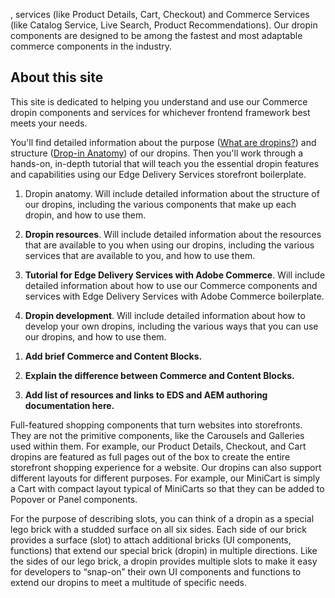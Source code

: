 , services (like Product Details, Cart, Checkout) and Commerce Services (like Catalog Service, Live Search, Product Recommendations). Our dropin components are designed to be among the fastest and most adaptable commerce components in the industry.

## About this site

This site is dedicated to helping you understand and use our Commerce dropin components and services for whichever frontend framework best meets your needs.

You'll find detailed information about the purpose ([What are dropins?](/dropin-components/what-are-dropins/)) and structure ([Drop-in Anatomy](/dropin-components/dropin-anatomy/)) of our dropins. Then you'll work through a hands-on, in-depth tutorial that will teach you the essential dropin features and capabilities using our Edge Delivery Services storefront boilerplate.

<Callouts>

1. Dropin anatomy. Will include detailed information about the structure of our dropins, including the various components that make up each dropin, and how to use them.

1. **Dropin resources**. Will include detailed information about the resources that are available to you when using our dropins, including the various services that are available to you, and how to use them.

1. **Tutorial for Edge Delivery Services with Adobe Commerce**. Will include detailed information about how to use our Commerce components and services with Edge Delivery Services with Adobe Commerce boilerplate.

1. **Dropin development**. Will include detailed information about how to develop your own dropins, including the various ways that you can use our dropins, and how to use them.

</Callouts>

<Steps>

1. **Add brief Commerce and Content Blocks.**

1. **Explain the difference between Commerce and Content Blocks.**

1. **Add list of resources and links to EDS and AEM authoring documentation here.**

</Steps>

Full-featured shopping components that turn websites into storefronts. They are not the primitive components, like the Carousels and Galleries used within them. For example, our Product Details, Checkout, and Cart dropins are featured as full pages out of the box to create the entire storefront shopping experience for a website. Our dropins can also support different layouts for different purposes. For example, our MiniCart is simply a Cart with compact layout typical of MiniCarts so that they can be added to Popover or Panel components.

For the purpose of describing slots, you can think of a dropin as a special lego brick with a studded surface on all six sides. Each side of our brick provides a surface (slot) to attach additional bricks (UI components, functions) that extend our special brick (dropin) in multiple directions. Like the sides of our lego brick, a dropin provides multiple slots to make it easy for developers to “snap-on” their own UI components and functions to extend our dropins to meet a multitude of specific needs.
